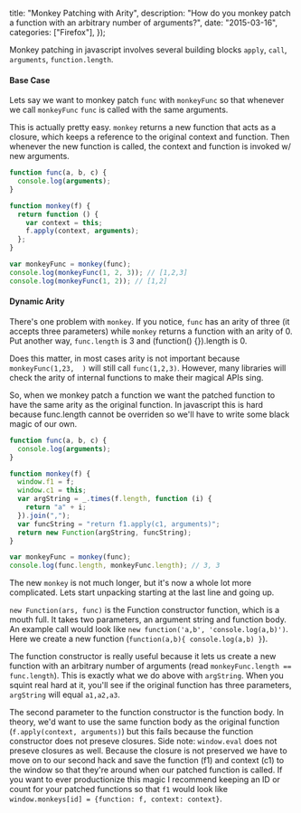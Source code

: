 
  title: "Monkey Patching with Arity",
  description:
    "How do you monkey patch a function with an arbitrary number of arguments?",
  date: "2015-03-16",
  categories: ["Firefox"],
});

Monkey patching in javascript involves several building blocks `apply`, `call`, `arguments`, `function.length`.

#### Base Case

Lets say we want to monkey patch `func` with `monkeyFunc` so that
whenever we call `monkeyFunc` `func` is called with the same arguments.

This is actually pretty easy. `monkey` returns a new function that acts as a closure, which keeps a reference to the original context and function. Then whenever the new function is called, the context and function is invoked w/ new arguments.

```js
function func(a, b, c) {
  console.log(arguments);
}

function monkey(f) {
  return function () {
    var context = this;
    f.apply(context, arguments);
  };
}

var monkeyFunc = monkey(func);
console.log(monkeyFunc(1, 2, 3)); // [1,2,3]
console.log(monkeyFunc(1, 2)); // [1,2]
```

#### Dynamic Arity

There's one problem with `monkey`. If you notice, `func` has an arity of three (it accepts three parameters) while `monkey` returns a function with an arity of 0. Put another way, `func.length` is 3 and (function() {}).length is 0.

Does this matter, in most cases arity is not important because `monkeyFunc(1,23,  )` will still call `func(1,2,3)`. However, many libraries will check the arity of internal functions to make their magical APIs sing.

So, when we monkey patch a function we want the patched function to have the same arity as the original function. In javascript this is hard because func.length cannot be overriden so we'll have to write some black magic of our own.

```js
function func(a, b, c) {
  console.log(arguments);
}

function monkey(f) {
  window.f1 = f;
  window.c1 = this;
  var argString = _.times(f.length, function (i) {
    return "a" + i;
  }).join(",");
  var funcString = "return f1.apply(c1, arguments)";
  return new Function(argString, funcString);
}

var monkeyFunc = monkey(func);
console.log(func.length, monkeyFunc.length); // 3, 3
```

The new `monkey` is not much longer, but it's now a whole lot more complicated. Lets start unpacking starting at the last line and going up.

`new Function(ars, func)` is the Function constructor function, which is a mouth full. It takes two parameters, an argument string and function body. An example call would look like `new function('a,b', 'console.log(a,b)')`. Here we create a new function (`function(a,b){ console.log(a,b) }`).

The function constructor is really useful because it lets us create a new function with an arbitrary number of arguments (read `monkeyFunc.length == func.length`). This is exactly what we do above with `argString`. When you squint real hard at it, you'll see if the original function has three parameters, `argString` will equal `a1,a2,a3`.

The second parameter to the function constructor is the function body. In theory, we'd want to use the same function body as the original function (`f.apply(context, arguments)`) but this fails because the function constructor does not preseve closures. Side note: `window.eval` does not preseve closures as well. Because the closure is not preserved we have to move on to our second hack and save the function (f1) and context (c1) to the window so that they're around when our patched function is called. If you want to ever productionize this magic I recommend keeping an ID or count for your patched functions so that `f1` would look like `window.monkeys[id] = {function: f, context: context}`.

